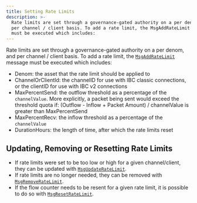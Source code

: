 ```yaml
---
title: Setting Rate Limits
description: >-
  Rate limits are set through a governance-gated authority on a per denom, and
  per channel / client basis. To add a rate limit, the MsgAddRateLimit message
  must be executed which includes:
---
```

Rate limits are set through a governance-gated authority on a per denom, and per channel / client basis. To add a rate limit, the [`MsgAddRateLimit`](https://github.com/cosmos/ibc-go/blob/main/modules/apps/rate-limiting/types/msgs.go#L26-L34) message must be executed which includes:

* Denom: the asset that the rate limit should be applied to
* ChannelOrClientId: the channelID for use with IBC classic connections, or the clientID for use with IBC v2 connections
* MaxPercentSend: the outflow threshold as a percentage of the `channelValue`. More explicitly, a packet being sent would exceed the threshold quota if: (Outflow - Inflow + Packet Amount) / channelValue is greater than MaxPercentSend
* MaxPercentRecv: the inflow threshold as a percentage of the `channelValue`
* DurationHours: the length of time, after which the rate limits reset

## Updating, Removing or Resetting Rate Limits

* If rate limits were set to be too low or high for a given channel/client, they can be updated with [`MsgUpdateRateLimit`](https://github.com/cosmos/ibc-go/blob/main/modules/apps/rate-limiting/types/msgs.go#L81-L89).
* If rate limits are no longer needed, they can be removed with [`MsgRemoveRateLimit`](https://github.com/cosmos/ibc-go/blob/main/modules/apps/rate-limiting/types/msgs.go#L136-L141).
* If the flow counter needs to be resent for a given rate limit, it is possible to do so with [`MsgResetRateLimit`](https://github.com/cosmos/ibc-go/blob/main/modules/apps/rate-limiting/types/msgs.go#L169-L174).
